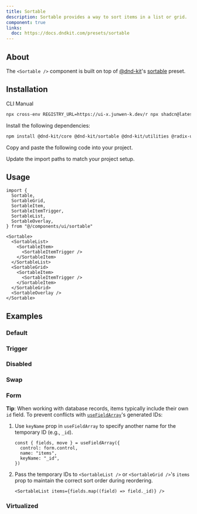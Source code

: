 ```yaml
---
title: Sortable
description: Sortable provides a way to sort items in a list or grid.
component: true
links:
  doc: https://docs.dndkit.com/presets/sortable
---
```


<ComponentPreview name="sortable-demo" />

## About

The `<Sortable />` component is built on top of [@dnd-kit](https://dndkit.com)'s [sortable](https://docs.dndkit.com/presets/sortable) preset.

## Installation

<Tabs defaultValue="cli">

<TabsList>
  <TabsTrigger value="cli">CLI</TabsTrigger>
  <TabsTrigger value="manual">Manual</TabsTrigger>
</TabsList>

<TabsContent value="cli">

```bash
npx cross-env REGISTRY_URL=https://ui-x.junwen-k.dev/r npx shadcn@latest add sortable
```

</TabsContent>

<TabsContent value="manual">

<Steps>

<Step>Install the following dependencies:</Step>

```bash
npm install @dnd-kit/core @dnd-kit/sortable @dnd-kit/utilities @radix-ui/primitive @radix-ui/react-compose-refs @radix-ui/react-portal @radix-ui/react-primitive
```

<Step>Copy and paste the following code into your project.</Step>

<ComponentSource name="sortable" />

<Step>Update the import paths to match your project setup.</Step>

</Steps>

</TabsContent>

</Tabs>

## Usage

```tsx
import {
  Sortable,
  SortableGrid,
  SortableItem,
  SortableItemTrigger,
  SortableList,
  SortableOverlay,
} from "@/components/ui/sortable"
```

```tsx
<Sortable>
  <SortableList>
    <SortableItem>
      <SortableItemTrigger />
    </SortableItem>
  </SortableList>
  <SortableGrid>
    <SortableItem>
      <SortableItemTrigger />
    </SortableItem>
  </SortableGrid>
  <SortableOverlay />
</Sortable>
```

## Examples

### Default

<ComponentPreview name="sortable-demo" />

### Trigger

<ComponentPreview name="sortable-trigger" />

### Disabled

<ComponentPreview name="sortable-disabled" />

### Swap

<ComponentPreview name="sortable-swap" />

### Form

<ComponentPreview name="sortable-form" />

<Callout>

**Tip**: When working with database records, items typically include their own `id` field. To prevent conflicts with [`useFieldArray`](https://react-hook-form.com/docs/usefieldarray)'s generated IDs:

1. Use `keyName` prop in `useFieldArray` to specify another name for the temporary ID (e.g., `_id`).

   ```tsx
   const { fields, move } = useFieldArray({
     control: form.control,
     name: "items",
     keyName: "_id",
   })
   ```

2. Pass the temporary IDs to `<SortableList />` or `<SortableGrid />`'s `items` prop to maintain the correct sort order during reordering.

   ```tsx
   <SortableList items={fields.map((field) => field._id)} />
   ```

</Callout>

### Virtualized

<ComponentPreview name="virtualizer-sortable" />
